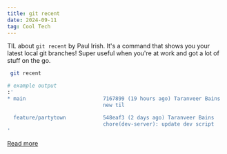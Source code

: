 ```yaml
---
title: git recent
date: 2024-09-11
tag: Cool Tech
---
```


TIL about `git recent` by Paul Irish. It's a command that shows you your latest
local git branches! Super useful when you're at work and got a lot of stuff on
the go.

```bash
 git recent

# example output
:'
* main                         7167899 (19 hours ago) Taranveer Bains
                               new til

  feature/partytown            548eaf3 (2 days ago) Taranveer Bains
                               chore(dev-server): update dev script
'
```

[Read more](https://github.com/paulirish/git-recent)
